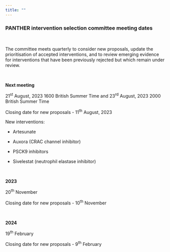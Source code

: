 ```yaml
---
title: ""
---
```


### PANTHER intervention selection committee meeting dates

<br />

The committee meets quarterly to consider new proposals, update the prioritisation of accepted interventions, and to review emerging evidence for interventions that have been previously rejected but which remain under review.

<br />

**Next meeting**

21^st^ August, 2023 1600 British Summer Time and 23^rd^ August, 2023 2000 British Summer Time

Closing date for new proposals - 11^th^ August, 2023

New interventions:

-   Artesunate

-   Auxora (CRAC channel inhibitor)

-   PSCK9 inhibitors

-   Sivelestat (neutrophil elastase inhibitor)

<br />

**2023**

20^th^ November

Closing date for new proposals - 10^th^ November

<br />

**2024**

19^th^ February

Closing date for new proposals - 9^th^ February
